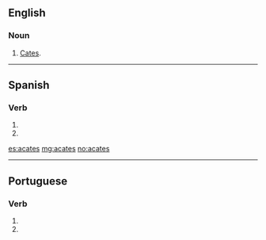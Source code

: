 ==English==

===Noun===
{{en-plural noun}}

# {{context|obsolete|lang=en}} [[cates|Cates]].

----

==Spanish==

===Verb===
{{es-verb-form|acatar}}

# {{es-verb form of|ending=ar|mood=imperative|sense=negative|pers=2|formal=no|number=singular|acatar}}
# {{es-verb form of|ending=ar|mood=subjunctive|tense=present|pers=2|formal=no|number=singular|acatar}}

[[es:acates]]
[[mg:acates]]
[[no:acates]]

----
==Portuguese==

===Verb===
{{head|pt|verb form}}
# {{conjugation of|acatar||2|s|present|subjunctive|lang=pt}}
# {{conjugation of|acatar||2|s|negative|imperative|lang=pt}}
{{rfc-auto}}